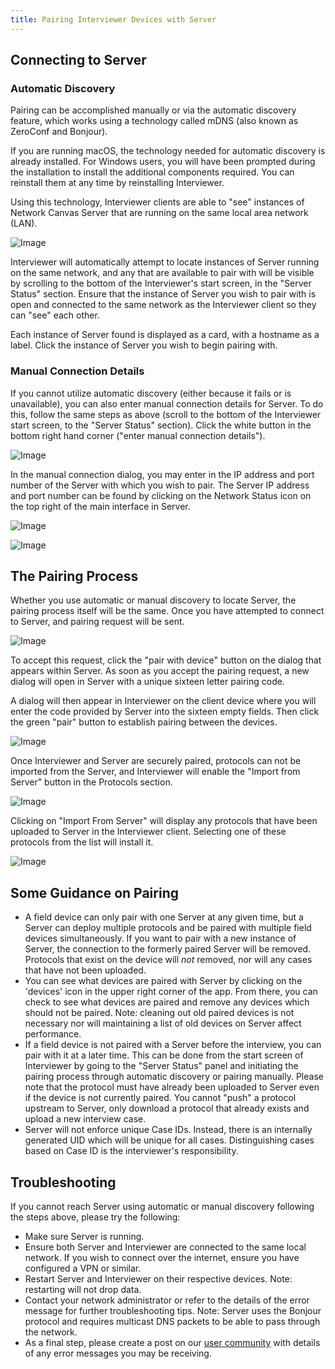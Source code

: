 ```yaml
---
title: Pairing Interviewer Devices with Server
---
```


## Connecting to Server

### Automatic Discovery

Pairing can be accomplished manually or via the automatic discovery feature, which works using a technology called mDNS (also known as ZeroConf and Bonjour).

<TipBox>
  If you are running macOS, the technology needed for automatic discovery is
  already installed. For Windows users, you will have been prompted during the
  installation to install the additional components required. You can reinstall
  them at any time by reinstalling Interviewer.
</TipBox>

Using this technology, Interviewer clients are able to "see" instances of Network Canvas Server that are running on the same local area network (LAN).

![Image](/documentation/assets/img/key-concepts/pairing/nc-found-server.png)

Interviewer will automatically attempt to locate instances of Server running on the same network, and any that are available to pair with will be visible by scrolling to the bottom of the Interviewer's start screen, in the "Server Status" section. Ensure that the instance of Server you wish to pair with is open and connected to the same network as the Interviewer client so they can "see" each other.

Each instance of Server found is displayed as a card, with a hostname as a label. Click the instance of Server you wish to begin pairing with.

### Manual Connection Details

If you cannot utilize automatic discovery (either because it fails or is unavailable), you can also enter manual connection details for Server. To do this, follow the same steps as above (scroll to the bottom of the Interviewer start screen, to the "Server Status" section). Click the white button in the bottom right hand corner ("enter manual connection details").

![Image](/documentation/assets/img/key-concepts/pairing/nc-manual-pairing.png)

In the manual connection dialog, you may enter in the IP address and port number of the Server with which you wish to pair. The Server IP address and port number can be found by clicking on the Network Status icon on the top right of the main interface in Server.

![Image](/documentation/assets/img/key-concepts/pairing/server-network-status-button.png)

![Image](/documentation/assets/img/key-concepts/pairing/server-manual-details.png)

## The Pairing Process

Whether you use automatic or manual discovery to locate Server, the pairing process itself will be the same. Once you have attempted to connect to Server, and pairing request will be sent.

![Image](/documentation/assets/img/key-concepts/pairing/server-acknowledge.png)

To accept this request, click the "pair with device" button on the dialog that appears within Server. As soon as you accept the pairing request, a new dialog will open in Server with a unique sixteen letter pairing code.

A dialog will then appear in Interviewer on the client device where you will enter the code provided by Server into the sixteen empty fields. Then click the green "pair" button to establish pairing between the devices.

![Image](/documentation/assets/img/key-concepts/pairing/nc-pairing-code.png)

Once Interviewer and Server are securely paired, protocols can not be imported from the Server, and Interviewer will enable the "Import from Server" button in the Protocols section.

![Image](/documentation/assets/img/key-concepts/pairing/nc-import-from-server.png)

Clicking on "Import From Server" will display any protocols that have been uploaded to Server in the Interviewer client. Selecting one of these protocols from the list will install it.

![Image](/documentation/assets/img/key-concepts/pairing/protocol-list.png)

## Some Guidance on Pairing

- A field device can only pair with one Server at any given time, but a Server can deploy multiple protocols and be paired with multiple field devices simultaneously. If you want to pair with a new instance of Server, the connection to the formerly paired Server will be removed. Protocols that exist on the device will _not_ removed, nor will any cases that have not been uploaded.
- You can see what devices are paired with Server by clicking on the 'devices' icon in the upper right corner of the app. From there, you can check to see what devices are paired and remove any devices which should not be paired. Note: cleaning out old paired devices is not necessary nor will maintaining a list of old devices on Server affect performance.
- If a field device is not paired with a Server before the interview, you can pair with it at a later time. This can be done from the start screen of Interviewer by going to the "Server Status" panel and initiating the pairing process through automatic discovery or pairing manually. Please note that the protocol must have already been uploaded to Server even if the device is not currently paired. You cannot "push" a protocol upstream to Server, only download a protocol that already exists and upload a new interview case.
- Server will not enforce unique Case IDs. Instead, there is an internally generated UID which will be unique for all cases. Distinguishing cases based on Case ID is the interviewer's responsibility.

## Troubleshooting

If you cannot reach Server using automatic or manual discovery following the steps above, please try the following:

- Make sure Server is running.
- Ensure both Server and Interviewer are connected to the same local network. If you wish to connect over the internet, ensure you have configured a VPN or similar.
- Restart Server and Interviewer on their respective devices. Note: restarting will not drop data.
- Contact your network administrator or refer to the details of the error message for further troubleshooting tips. Note: Server uses the Bonjour protocol and requires multicast DNS packets to be able to pass through the network.
- As a final step, please create a post on our [user community](https://community.networkcanvas.com) with details of any error messages you may be receiving.

